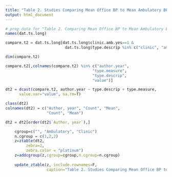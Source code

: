 ```yaml
---
title: "Table 2. Studies Comparing Mean Office BP to Mean Ambulatory BP Monitoring"
output: html_document
---
```



```r
# prep data for "Table 2. Comparing Mean Office BP to Mean Ambulatory BP"
names(dat.ts.long)

compare.t2 = dat.ts.long[dat.ts.long$clinic.amb.yes==1 & 
                          dat.ts.long$type.descrip %in% c("clinic", "amb"), ]

dim(compare.t2)

compare.t2[,colnames(compare.t2) %in% c("author.year", 
                                      "type.measure",
                                      "type.descrip",
                                      "value")]

dt2 = dcast(compare.t2, author.year ~ type.descrip + type.measure, 
      value.var="value", na.rm=T)

class(dt2)
colnames(dt2) = c("Author, year", "Count", "Mean",
                  "Count", "Mean")

dt2 = dt2[order(dt2$`Author, year`),]
```

```r

    cgroup=c("", "Ambulatory", "Clinic")
    n.cgroup = c(1,2,2)
    z=ztable(dt2,
         zebra=2,
         zebra.color = "platinum")
    z=addcgroup(z,cgroup=cgroup,n.cgroup=n.cgroup)
    
    update_ztable(z, include.rownames=F,
                  caption="Table 2. Studies Comparing Mean Office BP to Mean Ambulatory BP Monitoring")
```
